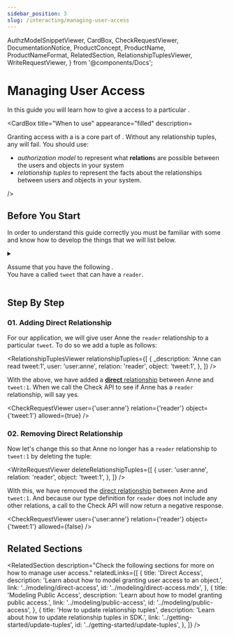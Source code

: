 ```yaml
---
sidebar_position: 3
slug: /interacting/managing-user-access
---
```


  AuthzModelSnippetViewer,
  CardBox,
  CheckRequestViewer,
  DocumentationNotice,
  ProductConcept,
  ProductName,
  ProductNameFormat,
  RelatedSection,
  RelationshipTuplesViewer,
  WriteRequestViewer,
} from '@components/Docs';

# Managing User Access

<DocumentationNotice />

In this guide you will learn how to give a <ProductConcept section="what-is-a-user" linkName="user" /> access to a particular <ProductConcept section="what-is-an-object" linkName="object" />.

<CardBox title="When to use" appearance="filled" description=<div>

Granting access with a *<ProductConcept section="what-is-a-relationship-tuple" linkName="relationship tuple" />* is a core part of <ProductName format={ProductNameFormat.ShortForm}/>. Without any relationship tuples, any _<ProductConcept section="what-is-a-check-request" linkName="check" />_ will fail. You should use:

- _authorization model_ to represent what **relation**s are possible between the users and objects in your system
- _relationship tuples_ to represent the facts about the relationships between users and objects in your system.

</div> />

## Before You Start

In order to understand this guide correctly you must be familiar with some <ProductConcept /> and know how to develop the things that we will list below.

<details>
<summary>

Assume that you have the following <ProductConcept section="what-is-an-authorization-model" linkName="authorization model" />.<br />
You have a <ProductConcept section="what-is-a-type" linkName="type" /> called `tweet` that can have a `reader`.

</summary>

<AuthzModelSnippetViewer
  configuration={{
    type_definitions: [
      {
        type: 'user',
      },
      {
        type: 'tweet',
        relations: {
          reader: {
            this: {},
          },
        },
        metadata: {
          relations: {
            reader: { directly_related_user_types: [{type: 'user'}] },
          },
        },
      },
    ],
  }}
/>

<hr />

In addition, you will need to know the following:

### Direct Access

You need to know how to create an authorization model and create a relationship tuple to grant a user access to an object. [Learn more →](../modeling/direct-access.mdx)

### <ProductName format={ProductNameFormat.ShortForm}/> Concepts

- A <ProductConcept section="what-is-a-type" linkName="Type" />: a class of objects that have similar characteristics
- A <ProductConcept section="what-is-a-user" linkName="User" />: an entity in the system that can be related to an object
- A <ProductConcept section="what-is-a-relation" linkName="Relation" />: is a string defined in the type definition of an authorization model that defines the possibility of a relationship between an object of the same type as the type definition and a user in the system
- An <ProductConcept section="what-is-an-object" linkName="Object" />: represents an entity in the system. Users' relationships to it can be define through relationship tuples and the authorization model
- A <ProductConcept section="what-is-a-relationship-tuple" linkName="Relationship Tuple" />: a grouping consisting of a user, a relation and an object stored in <ProductName format={ProductNameFormat.ShortForm}/>

</details>

## Step By Step

### 01. Adding Direct Relationship

For our application, we will give user Anne the `reader` relationship to a particular `tweet`. To do so we add a tuple as follows:

<RelationshipTuplesViewer
  relationshipTuples={[
    {
      _description: 'Anne can read tweet:1',
      user: 'user:anne',
      relation: 'reader',
      object: 'tweet:1',
    },
  ]}
/>

With the above, we have added a [**direct** relationship](../modeling/building-blocks/direct-relationships.mdx) between Anne and `tweet:1`. When we call the Check API to see if Anne has a `reader` relationship, <ProductName format={ProductNameFormat.ShortForm}/> will say yes.

<CheckRequestViewer user={'user:anne'} relation={'reader'} object={'tweet:1'} allowed={true} />

### 02. Removing Direct Relationship

Now let's change this so that Anne no longer has a `reader` relationship to `tweet:1` by deleting the tuple:

<WriteRequestViewer
  deleteRelationshipTuples={[
    {
      user: 'user:anne',
      relation: 'reader',
      object: 'tweet:1',
    },
  ]}
/>

With this, we have removed the [direct relationship](../modeling/building-blocks/direct-relationships.mdx) between Anne and `tweet:1`. And because our type definition for `reader` does not include any other relations, a call to the Check API will now return a negative response.

<CheckRequestViewer user={'user:anne'} relation={'reader'} object={'tweet:1'} allowed={false} />

## Related Sections

<RelatedSection
  description="Check the following sections for more on how to manage user access."
  relatedLinks={[
    {
      title: 'Direct Access',
      description: 'Learn about how to model granting user access to an object.',
      link: '../modeling/direct-access',
      id: '../modeling/direct-access.mdx',
    },
    {
      title: 'Modeling Public Access',
      description: 'Learn about how to model granting public access.',
      link: '../modeling/public-access',
      id: '../modeling/public-access',
    },
    {
      title: 'How to update relationship tuples',
      description: 'Learn about how to update relationship tuples in SDK.',
      link: '../getting-started/update-tuples',
      id: '../getting-started/update-tuples',
    },
  ]}
/>
